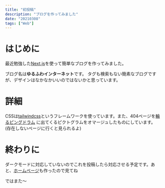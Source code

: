 ```yaml
---
title: "初投稿"
description: "ブログを作ってみました"
date: "20210308"
tags: ["Web"]
---
```


# はじめに

最近勉強した[Next.js](https://nextjs.org/)を使って簡単なブログを作ってみました。

ブログ名は**ゆるふわインターネット**です。
タグも検索もない簡素なブログですが、デザインはなかなかいいのではないかと思っています。

# 詳細

CSSは[tailwindcss](https://tailwindcss.com/)というフレームワークを使っています。また、404ページを[輪るピングドラム](https://ja.wikipedia.org/wiki/%E8%BC%AA%E3%82%8B%E3%83%94%E3%83%B3%E3%82%B0%E3%83%89%E3%83%A9%E3%83%A0)
に出てくるピクトグラムをオマージュしたものにしています。(存在しないページに行くと見られるよ)

# 終わりに

ダークモードに対応していないのでこれを投稿したら対応させる予定です。あと、[ホームページ](https://object1037.vercel.app)も作ったので見てね

ではまた〜